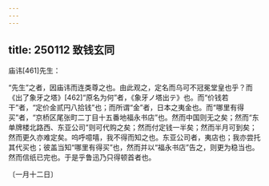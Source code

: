 ```yaml
---
---
---
```

title: 250112 致钱玄同
---




庙讳[461]先生：

“先生”之者，因庙讳而连类尊之也。由此观之，定名而乌可不冠冕堂皇也乎？而《出了象牙之塔》[462]“原名为何”者，《象牙ノ塔出テ》也。而“价钱若干”者，“定价金贰円八拾钱”也；而所谓“金”者，日本之夷金也。而“哪里有得买”者，“京桥区尾张町二丁目十五番地福永书店”也。然而中国则无之矣；然而“东单牌楼北路西、东亚公司”则可代购之矣；然而付定钱一半矣；然而半月可到矣；然而更久亦难定矣。呜呼噫嘻，我不得而知之也。东亚公司者，夷店也；我亦尝托其代买也；彼盖当知“哪里有得买”也，然而并以“福永书店”告之，则更为稳当也。然而信纸已完也。于是乎鲁迅乃只得顿首者也。

〔一月十二日〕